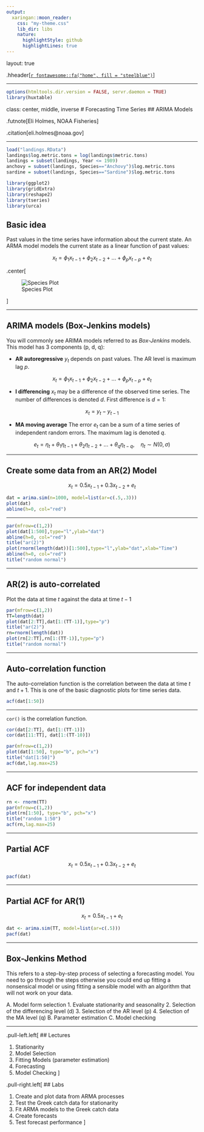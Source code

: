 ```yaml
---
output:
  xaringan::moon_reader:
    css: "my-theme.css"
    lib_dir: libs
    nature:
      highlightStyle: github
      highlightLines: true
---
```


layout: true

.hheader[<a href="index.html">`r fontawesome::fa("home", fill = "steelblue")`</a>]

---

```r
options(htmltools.dir.version = FALSE, servr.daemon = TRUE)
library(huxtable)
```

class: center, middle, inverse
# Forecasting Time Series
## ARIMA Models

.futnote[Eli Holmes, NOAA Fisheries]

.citation[eli.holmes@noaa.gov]

---

```r
load("landings.RData")
landings$log.metric.tons = log(landings$metric.tons)
landings = subset(landings, Year <= 1989)
anchovy = subset(landings, Species=="Anchovy")$log.metric.tons
sardine = subset(landings, Species=="Sardine")$log.metric.tons

library(ggplot2)
library(gridExtra)
library(reshape2)
library(tseries)
library(urca)
```

## Basic idea

Past values in the time series have information about the current state.  An ARMA model models the current state as a linear function of past values:

$$x_t = \phi_1 x_{t-1} + \phi_2 x_{t-2} + ... + \phi_p x_{t-p} + e_t$$

.center[

![Species Plot](./figs/SpeciesPlot.jpeg)

]

---

## ARIMA models (Box-Jenkins models)

You will commonly see ARIMA models referred to as *Box-Jenkins* models.  This model has 3 components (p, d, q):

- **AR autoregressive**  $y_t$ depends on past values. The AR level is maximum lag $p$.

$$x_t = \phi_1 x_{t-1} + \phi_2 x_{t-2} + ... + \phi_p x_{t-p} + e_t$$

- **I differencing** $x_t$ may be a difference of the observed time series.  The number of differences is denoted $d$. First difference is $d=1$:

$$x_t = y_t - y_{t-1}$$

- **MA moving average**  The error $e_t$ can be a sum of a time series of independent random errors.  The maximum lag is denoted $q$.

$$e_t = \eta_t + \theta_1 \eta_{t-1} + \theta_2 \eta_{t-2} + ... + \theta_q \eta_{t-q},\quad \eta_t \sim N(0, \sigma)$$

---

## Create some data from an AR(2) Model

$$x_t = 0.5 x_{t-1} + 0.3 x_{t-2} + e_t$$

```r
dat = arima.sim(n=1000, model=list(ar=c(.5,.3)))
plot(dat)
abline(h=0, col="red")
```

---

```r
par(mfrow=c(1,2))
plot(dat[1:500],type="l",ylab="dat")
abline(h=0, col="red")
title("ar(2)")
plot(rnorm(length(dat))[1:500],type="l",ylab="dat",xlab="Time")
abline(h=0, col="red")
title("random normal")
```

---

## AR(2) is auto-correlated

Plot the data at time $t$ against the data at time $t-1$

```r
par(mfrow=c(1,2))
TT=length(dat)
plot(dat[2:TT],dat[1:(TT-1)],type="p")
title("ar(2)")
rn=rnorm(length(dat))
plot(rn[2:TT],rn[1:(TT-1)],type="p")
title("random normal")
```

---

## Auto-correlation function

The auto-correlation function is the correlation between the data at time $t$ and $t+1$.  This is one of the basic diagnostic plots for time series data.

```r
acf(dat[1:50])
```

---

`cor()` is the correlation function.

```r
cor(dat[2:TT], dat[1:(TT-1)])
cor(dat[11:TT], dat[1:(TT-10)])
```

```r
par(mfrow=c(1,2))
plot(dat[1:50], type="b", pch="x")
title("dat[1:50]")
acf(dat,lag.max=25)
```

---

## ACF for independent data

```r
rn <- rnorm(TT)
par(mfrow=c(1,2))
plot(rn[1:50], type="b", pch="x")
title("random 1:50")
acf(rn,lag.max=25)
```

---

## Partial ACF

$$x_t = 0.5 x_{t-1} + 0.3 x_{t-2} + e_t$$

```r
pacf(dat)
```

---

## Partial ACF for AR(1)

$$x_t = 0.5 x_{t-1} + e_t$$

```r
dat <- arima.sim(TT, model=list(ar=c(.5)))
pacf(dat)
```
---

## Box-Jenkins Method

This refers to a step-by-step process of selecting a forecasting model.  You need to go through the steps otherwise you could end up fitting a nonsensical model or using fitting a sensible model with an algorithm that will not work on your data.

A. Model form selection
  1. Evaluate stationarity and seasonality
  2. Selection of the differencing level (d)
  3. Selection of the AR level (p)
  4. Selection of the MA level (q)
B. Parameter estimation
C. Model checking

---

.pull-left.left[
## Lectures

1. Stationarity
2. Model Selection
3. Fitting Models (parameter estimation)
4. Forecasting
5. Model Checking
]

.pull-right.left[
## Labs

1. Create and plot data from ARMA processes
2. Test the Greek catch data for stationarity
3. Fit ARMA models to the Greek catch data
4. Create forecasts
5. Test forecast performance
]